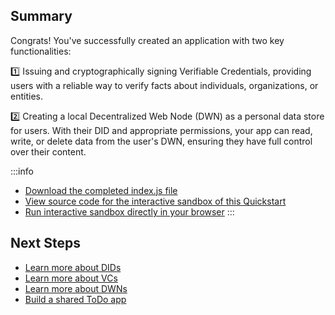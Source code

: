 <section class="docs-section">

## Summary

Congrats! You've successfully created an application with two key functionalities:

1️⃣ Issuing and cryptographically signing Verifiable Credentials, providing users with a reliable way to verify facts about individuals, organizations, or entities.

2️⃣ Creating a local Decentralized Web Node (DWN) as a personal data store for users. With their DID and appropriate permissions, your app can read, write, or delete data from the user's DWN, ensuring they have full control over their content.

:::info
* [Download the completed index.js file](/files/index.txt)
* [View source code for the interactive sandbox of this Quickstart](https://github.com/TBD54566975/developer.tbd.website/tree/main/examples/web5-quickstart-widgets)
* [Run interactive sandbox directly in your browser](https://moonlit-centaur-0d7b4f.netlify.app/)
:::


## Next Steps

* [Learn more about DIDs](/docs/web5/learn/decentralized-identifiers)
* [Learn more about VCs](/docs/web5/learn/verifiable-credentials)
* [Learn more about DWNs](/docs/web5/learn/decentralized-web-nodes)
* [Build a shared ToDo app](/docs/web5/build/apps/shared-todo-app) 

</section>